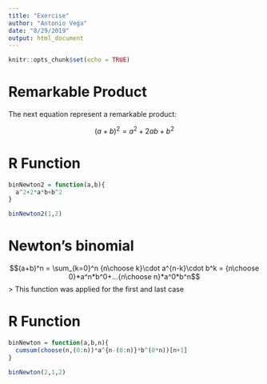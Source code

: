 ```yaml
---
title: "Exercise"
author: "Antonio Vega"
date: "8/29/2019"
output: html_document
---
```


```r
knitr::opts_chunk$set(echo = TRUE)
```
  
# Remarkable Product

The next equation represent a remarkable product:

$$(a+b)^2 = a^2+2ab+b^2$$

# R Function

```r
binNewton2 = function(a,b){
  a^2+2*a*b+b^2
}

binNewton2(1,2)
```

# Newton's binomial 

$$(a+b)^n = \sum_{k=0}^n {n\choose k}\cdot a^{n-k}\cdot b^k = {n\choose 0}*a^n*b^0+...{n\choose n}*a^0*b^n$$
> This function was applied for the first and last case

# R Function

```r
binNewton = function(a,b,n){
  cumsum(choose(n,(0:n))*a^{n-(0:n)}*b^(0*n))[n+1]
}

binNewton(2,1,2)
```